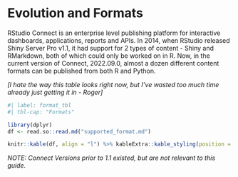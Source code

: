 # Evolution and Formats {.unnumbered}

RStudio Connect is an enterprise level publishing platform for interactive dashboards, applications, reports and APIs.  In 2014, when RStudio  released Shiny Server Pro v1.1, it had support for 2 types of content - Shiny and RMarkdown, both of which could only be worked on in R.  Now, in the current version of Connect, 2022.09.0, almost a dozen different content formats can be published from both R and Python.  

_[I hate the way this table looks right now, but I've wasted too much time already just getting it in - Roger]_
```r
#| label: format_tbl
#| tbl-cap: "Formats"

library(dplyr)
df <- read.so::read.md("supported_format.md")

knitr::kable(df, align = "l") %>% kableExtra::kable_styling(position = "left")
```

_NOTE: Connect Versions prior to 1.1 existed, but are not relevant to this guide._
